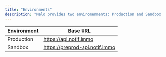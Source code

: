 ```yaml
---
title: "Environments"
description: "Melo provides two enviromenments: Production and Sandbox."
---
```


| Environment      | Base URL |
| -----------------| -------- |
| Production       | https://api.notif.immo    |
| Sandbox   | https://preprod-api.notif.immo       |
